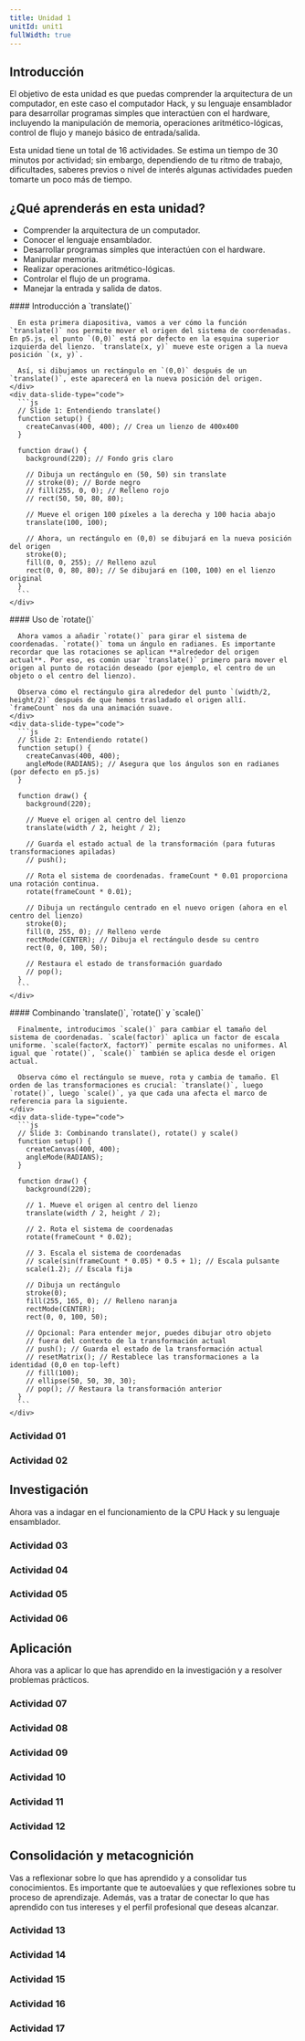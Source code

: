 ```yaml
---
title: Unidad 1
unitId: unit1
fullWidth: true
---
```






## Introducción

El objetivo de esta unidad es que puedas comprender la arquitectura de un computador, en este caso el computador Hack, 
y su lenguaje ensamblador para desarrollar programas simples que interactúen con el hardware, incluyendo la 
manipulación de memoria, operaciones aritmético-lógicas, control de flujo y manejo básico de entrada/salida.

Esta unidad tiene un total de 16 actividades. Se estima un tiempo de 30 minutos por actividad; 
sin embargo, dependiendo de tu ritmo de trabajo, dificultades, saberes previos o nivel de interés 
algunas actividades pueden tomarte un poco más de tiempo.


## ¿Qué aprenderás en esta unidad?

- Comprender la arquitectura de un computador.
- Conocer el lenguaje ensamblador.
- Desarrollar programas simples que interactúen con el hardware.
- Manipular memoria.
- Realizar operaciones aritmético-lógicas.
- Controlar el flujo de un programa.
- Manejar la entrada y salida de datos.



<TutorialViewer>
  <div data-slide-index="0">
    <div data-slide-type="text">
      #### Introducción a `translate()`

      En esta primera diapositiva, vamos a ver cómo la función `translate()` nos permite mover el origen del sistema de coordenadas. En p5.js, el punto `(0,0)` está por defecto en la esquina superior izquierda del lienzo. `translate(x, y)` mueve este origen a la nueva posición `(x, y)`.

      Así, si dibujamos un rectángulo en `(0,0)` después de un `translate()`, este aparecerá en la nueva posición del origen.
    </div>
    <div data-slide-type="code">
      ```js
      // Slide 1: Entendiendo translate()
      function setup() {
        createCanvas(400, 400); // Crea un lienzo de 400x400
      }

      function draw() {
        background(220); // Fondo gris claro

        // Dibuja un rectángulo en (50, 50) sin translate
        // stroke(0); // Borde negro
        // fill(255, 0, 0); // Relleno rojo
        // rect(50, 50, 80, 80);

        // Mueve el origen 100 píxeles a la derecha y 100 hacia abajo
        translate(100, 100);

        // Ahora, un rectángulo en (0,0) se dibujará en la nueva posición del origen
        stroke(0);
        fill(0, 0, 255); // Relleno azul
        rect(0, 0, 80, 80); // Se dibujará en (100, 100) en el lienzo original
      }
      ```
    </div>
  </div>

  <div data-slide-index="1">
    <div data-slide-type="text">
      #### Uso de `rotate()`

      Ahora vamos a añadir `rotate()` para girar el sistema de coordenadas. `rotate()` toma un ángulo en radianes. Es importante recordar que las rotaciones se aplican **alrededor del origen actual**. Por eso, es común usar `translate()` primero para mover el origen al punto de rotación deseado (por ejemplo, el centro de un objeto o el centro del lienzo).

      Observa cómo el rectángulo gira alrededor del punto `(width/2, height/2)` después de que hemos trasladado el origen allí. `frameCount` nos da una animación suave.
    </div>
    <div data-slide-type="code">
      ```js
      // Slide 2: Entendiendo rotate()
      function setup() {
        createCanvas(400, 400);
        angleMode(RADIANS); // Asegura que los ángulos son en radianes (por defecto en p5.js)
      }

      function draw() {
        background(220);

        // Mueve el origen al centro del lienzo
        translate(width / 2, height / 2);

        // Guarda el estado actual de la transformación (para futuras transformaciones apiladas)
        // push();

        // Rota el sistema de coordenadas. frameCount * 0.01 proporciona una rotación continua.
        rotate(frameCount * 0.01);

        // Dibuja un rectángulo centrado en el nuevo origen (ahora en el centro del lienzo)
        stroke(0);
        fill(0, 255, 0); // Relleno verde
        rectMode(CENTER); // Dibuja el rectángulo desde su centro
        rect(0, 0, 100, 50);

        // Restaura el estado de transformación guardado
        // pop();
      }
      ```
    </div>
  </div>

  <div data-slide-index="2">
    <div data-slide-type="text">
      #### Combinando `translate()`, `rotate()` y `scale()`

      Finalmente, introducimos `scale()` para cambiar el tamaño del sistema de coordenadas. `scale(factor)` aplica un factor de escala uniforme. `scale(factorX, factorY)` permite escalas no uniformes. Al igual que `rotate()`, `scale()` también se aplica desde el origen actual.

      Observa cómo el rectángulo se mueve, rota y cambia de tamaño. El orden de las transformaciones es crucial: `translate()`, luego `rotate()`, luego `scale()`, ya que cada una afecta el marco de referencia para la siguiente.
    </div>
    <div data-slide-type="code">
      ```js
      // Slide 3: Combinando translate(), rotate() y scale()
      function setup() {
        createCanvas(400, 400);
        angleMode(RADIANS);
      }

      function draw() {
        background(220);

        // 1. Mueve el origen al centro del lienzo
        translate(width / 2, height / 2);

        // 2. Rota el sistema de coordenadas
        rotate(frameCount * 0.02);

        // 3. Escala el sistema de coordenadas
        // scale(sin(frameCount * 0.05) * 0.5 + 1); // Escala pulsante
        scale(1.2); // Escala fija

        // Dibuja un rectángulo
        stroke(0);
        fill(255, 165, 0); // Relleno naranja
        rectMode(CENTER);
        rect(0, 0, 100, 50);

        // Opcional: Para entender mejor, puedes dibujar otro objeto
        // fuera del contexto de la transformación actual
        // push(); // Guarda el estado de la transformación actual
        // resetMatrix(); // Restablece las transformaciones a la identidad (0,0 en top-left)
        // fill(100);
        // ellipse(50, 50, 30, 30);
        // pop(); // Restaura la transformación anterior
      }
      ```
    </div>
  </div>
</TutorialViewer>

### Actividad 01

<ActivityPlaceholder 
  id='activity01'
  unit={frontmatter.unitId} 
/>

### Actividad 02

<ActivityPlaceholder 
  id='activity02'
  unit={frontmatter.unitId} 
/>


## Investigación

Ahora vas a indagar en el funcionamiento de la CPU Hack y su lenguaje ensamblador.

### Actividad 03

<ActivityPlaceholder 
  id='activity03'
  unit={frontmatter.unitId} 
/>

### Actividad 04

<ActivityPlaceholder 
  id='activity04'
  unit={frontmatter.unitId} 
/>

### Actividad 05

<ActivityPlaceholder 
  id='activity05'
  unit={frontmatter.unitId} 
/>

### Actividad 06

<ActivityPlaceholder 
  id='activity06'
  unit={frontmatter.unitId} 
/>

## Aplicación

Ahora vas a aplicar lo que has aprendido en la investigación y a resolver problemas prácticos.

### Actividad 07

<ActivityPlaceholder 
  id='activity07'
  unit={frontmatter.unitId} 
/>

### Actividad 08

<ActivityPlaceholder 
  id='activity08'
  unit={frontmatter.unitId} 
/>

### Actividad 09

<ActivityPlaceholder 
  id='activity09'
  unit={frontmatter.unitId} 
/>

### Actividad 10

<ActivityPlaceholder 
  id='activity10'
  unit={frontmatter.unitId} 
/>

### Actividad 11

<ActivityPlaceholder 
  id='activity11'
  unit={frontmatter.unitId} 
/>

### Actividad 12

<ActivityPlaceholder 
  id='activity12'
  unit={frontmatter.unitId} 
/>

## Consolidación y metacognición

Vas a reflexionar sobre lo que has aprendido y a consolidar tus conocimientos. Es importante que te autoevalúes y 
que reflexiones sobre tu proceso de aprendizaje. Además, vas a tratar de conectar lo que has aprendido con tus 
intereses y el perfil profesional que deseas alcanzar.


### Actividad 13

<ActivityPlaceholder 
  id='activity13'
  unit={frontmatter.unitId} 
/>

### Actividad 14
<ActivityPlaceholder 
  id='activity14'
  unit={frontmatter.unitId}
/>
### Actividad 15
<ActivityPlaceholder 
  id='activity15'
  unit={frontmatter.unitId}
/>
### Actividad 16
<ActivityPlaceholder 
  id='activity16'
  unit={frontmatter.unitId}
/>  

### Actividad 17
<ActivityPlaceholder 
  id="activity17" 
  unit={frontmatter.unitId}
/>
